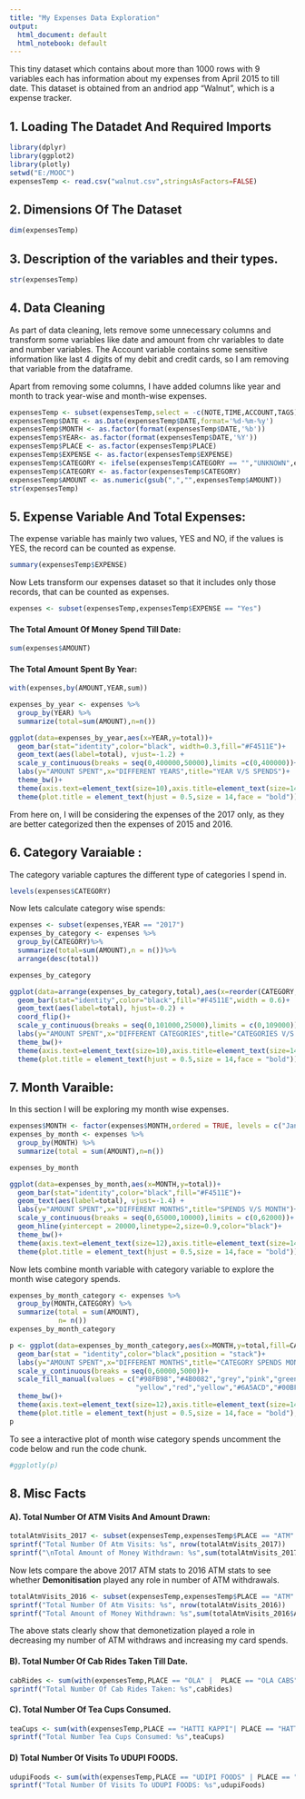 ```yaml
---
title: "My Expenses Data Exploration"
output:
  html_document: default
  html_notebook: default
---
```

This tiny dataset which contains about more than 1000 rows with 9 variables each has information about my expenses from April 2015 to till date. This dataset is obtained from an andriod app "Walnut", which is a expense tracker.   

## 1. Loading The Datadet And Required Imports
```r
library(dplyr)
library(ggplot2)
library(plotly)
setwd("E:/MOOC")
expensesTemp <- read.csv("walnut.csv",stringsAsFactors=FALSE)
```

## 2. Dimensions Of The Dataset
```r
dim(expensesTemp)
```

## 3. Description of the variables and their types.
```r
str(expensesTemp)
```

## 4. Data Cleaning 
As part of data cleaning, lets remove some unnecessary columns and transform some variables like date and amount from chr variables to date and number variables. The Account variable contains some sensitive information like last 4 digits of my debit and credit cards, so I am removing that variable from the dataframe.  

Apart from removing some columns, I have added columns like year and month to track year-wise and month-wise expenses.
```r
expensesTemp <- subset(expensesTemp,select = -c(NOTE,TIME,ACCOUNT,TAGS))
expensesTemp$DATE <- as.Date(expensesTemp$DATE,format='%d-%m-%y')
expensesTemp$MONTH <- as.factor(format(expensesTemp$DATE,'%b'))
expensesTemp$YEAR<- as.factor(format(expensesTemp$DATE,'%Y'))
expensesTemp$PLACE <- as.factor(expensesTemp$PLACE)
expensesTemp$EXPENSE <- as.factor(expensesTemp$EXPENSE)
expensesTemp$CATEGORY <- ifelse(expensesTemp$CATEGORY == "","UNKNOWN",expensesTemp$CATEGORY)
expensesTemp$CATEGORY <- as.factor(expensesTemp$CATEGORY)
expensesTemp$AMOUNT <- as.numeric(gsub(",","",expensesTemp$AMOUNT))
str(expensesTemp)
```

## 5. Expense Variable And Total Expenses:
The expense variable has mainly two values, YES and NO, if the values is YES, the record can be counted as expense.
```r
summary(expensesTemp$EXPENSE)
```
Now Lets transform our expenses dataset so that it includes only those records, that can be counted as expenses.
```r
expenses <- subset(expensesTemp,expensesTemp$EXPENSE == "Yes")
```
  
#### The Total Amount Of Money Spend Till Date:
```r
sum(expenses$AMOUNT)
```
#### The Total Amount Spent By Year:
```r
with(expenses,by(AMOUNT,YEAR,sum))
```
```r
expenses_by_year <- expenses %>% 
  group_by(YEAR) %>%
  summarize(total=sum(AMOUNT),n=n())

ggplot(data=expenses_by_year,aes(x=YEAR,y=total))+
  geom_bar(stat="identity",color="black", width=0.3,fill="#F4511E")+
  geom_text(aes(label=total), vjust=-1.2) +
  scale_y_continuous(breaks = seq(0,400000,50000),limits =c(0,400000))+
  labs(y="AMOUNT SPENT",x="DIFFERENT YEARS",title="YEAR V/S SPENDS")+
  theme_bw()+
  theme(axis.text=element_text(size=10),axis.title=element_text(size=14,face="bold"))+
  theme(plot.title = element_text(hjust = 0.5,size = 14,face = "bold"))
```

From here on, I will be considering the expenses of the 2017 only, as they are better categorized then the expenses of 2015 and 2016. 

## 6. Category Varaiable :
The category variable captures the different type of categories I spend in.
```r
levels(expenses$CATEGORY)
```
Now lets calculate category wise spends:
```r
expenses <- subset(expenses,YEAR == "2017")
expenses_by_category <- expenses %>% 
  group_by(CATEGORY)%>%
  summarize(total=sum(AMOUNT),n = n())%>%
  arrange(desc(total))

expenses_by_category
```

```r
ggplot(data=arrange(expenses_by_category,total),aes(x=reorder(CATEGORY,total),y=total))+
  geom_bar(stat="identity",color="black",fill="#F4511E",width = 0.6)+
  geom_text(aes(label=total), hjust=-0.2) +
  coord_flip()+
  scale_y_continuous(breaks = seq(0,101000,25000),limits = c(0,109000))+
  labs(y="AMOUNT SPENT",x="DIFFERENT CATEGORIES",title="CATEGORIES V/S SPENDS")+
  theme_bw()+
  theme(axis.text=element_text(size=10),axis.title=element_text(size=14,face="bold"))+
  theme(plot.title = element_text(hjust = 0.5,size = 14,face = "bold"))
```

## 7. Month Varaible:
In this section I will be exploring my month wise expenses.
```r
expenses$MONTH <- factor(expenses$MONTH,ordered = TRUE, levels = c("Jan","Feb","Mar","Apr","May","Jun","Jul","Aug","Sep","Oct","Nov","Dec"))
expenses_by_month <- expenses %>% 
  group_by(MONTH) %>%
  summarize(total = sum(AMOUNT),n=n())

expenses_by_month
```

```r
ggplot(data=expenses_by_month,aes(x=MONTH,y=total))+
  geom_bar(stat="identity",color="black",fill="#F4511E")+
  geom_text(aes(label=total), vjust=-1.4) +
  labs(y="AMOUNT SPENT",x="DIFFERENT MONTHS",title="SPENDS V/S MONTH")+
  scale_y_continuous(breaks = seq(0,65000,10000),limits = c(0,62000))+
  geom_hline(yintercept = 20000,linetype=2,size=0.9,color="black")+
  theme_bw()+
  theme(axis.text=element_text(size=12),axis.title=element_text(size=14,face="bold"))+
  theme(plot.title = element_text(hjust = 0.5,size = 14,face = "bold"))
```

Now lets combine month variable with category variable to explore the month wise category spends.

```r
expenses_by_month_category <- expenses %>% 
  group_by(MONTH,CATEGORY) %>%
  summarize(total = sum(AMOUNT),
            n= n())
expenses_by_month_category
```

```r
p <- ggplot(data=expenses_by_month_category,aes(x=MONTH,y=total,fill=CATEGORY))+
  geom_bar(stat = "identity",color="black",position = "stack")+
  labs(y="AMOUNT SPENT",x="DIFFERENT MONTHS",title="CATEGORY SPENDS MONTH WISE")+
  scale_y_continuous(breaks = seq(0,60000,5000))+
  scale_fill_manual(values = c("#98FB98","#4B0082","grey","pink","green",
                               "yellow","red","yellow","#6A5ACD","#00BFFF","#FF00FF","darkblue","darkred"))+
  theme_bw()+
  theme(axis.text=element_text(size=12),axis.title=element_text(size=14,face="bold",hjust = -1))+
  theme(plot.title = element_text(hjust = 0.5,size = 14,face = "bold"),axis.title=element_blank(),axis.ticks.y=element_blank())
p
```

To see a interactive plot of month wise category spends uncomment the code below and run the code chunk.
```r

#ggplotly(p)

```

## 8. Misc Facts

#### A). Total Number Of ATM Visits And Amount Drawn:
```r
totalAtmVisits_2017 <- subset(expensesTemp,expensesTemp$PLACE == "ATM" & expensesTemp$YEAR == "2017")
sprintf("Total Number Of Atm Visits: %s", nrow(totalAtmVisits_2017))
sprintf("\nTotal Amount of Money Withdrawn: %s",sum(totalAtmVisits_2017$AMOUNT))
```

Now lets compare the above 2017 ATM stats to 2016 ATM stats to see whether **Demonitisation** played any role in number of ATM withdrawals. 
```r
totalAtmVisits_2016 <- subset(expensesTemp,expensesTemp$PLACE == "ATM" & expensesTemp$YEAR == "2016")
sprintf("Total Number Of Atm Visits: %s", nrow(totalAtmVisits_2016))
sprintf("Total Amount of Money Withdrawn: %s",sum(totalAtmVisits_2016$AMOUNT))
```

The above stats clearly show that demonetization played a role in decreasing my number of ATM withdraws and increasing my card spends.

#### B). Total Number Of Cab Rides Taken Till Date.
```r
cabRides <- sum(with(expensesTemp,PLACE == "OLA" |  PLACE == "OLA CABS" | PLACE == "UBER" ))
sprintf("Total Number Of Cab Rides Taken: %s",cabRides)
```

#### C). Total Number Of Tea Cups Consumed.
```r
teaCups <- sum(with(expensesTemp,PLACE == "HATTI KAPPI"| PLACE == "HATTI KAAPI" | PLACE == "TEA" ))
sprintf("Total Number Tea Cups Consumed: %s",teaCups)
```

#### D) Total Number Of Visits To UDUPI FOODS.
```r
udupiFoods <- sum(with(expensesTemp,PLACE == "UDIPI FOODS" | PLACE == "UDUPI FOODS"))
sprintf("Total Number Of Visits To UDUPI FOODS: %s",udupiFoods)
```



























